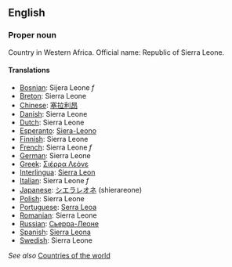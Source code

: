 ==English==

===Proper noun===

Country in Western Africa. Official name: Republic of Sierra Leone.

====Translations====

*[[Bosnian]]: Sijera Leone ''f''
*[[Breton]]: Sierra Leone
*[[Chinese]]: [[塞拉利昂]]
*[[Danish]]: Sierra Leone
*[[Dutch]]: Sierra Leone
*[[Esperanto]]: [[Siera-Leono]]
*[[Finnish]]: Sierra Leone
*[[French]]: Sierra Leone ''f''
*[[German]]: Sierra Leone
*[[Greek]]: [[Σιέρρα Λεόνε]]
*[[Interlingua]]: [[Sierra Leon]]
*[[Italian]]: Sierra Leone ''f''
*[[Japanese]]: [[シエラレオネ]] (shierareone)
*[[Polish]]: Sierra Leone
*[[Portuguese]]: [[Serra Leoa]]
*[[Romanian]]: Sierra Leone
*[[Russian]]: [[Сьерра-Леоне]]
*[[Spanish]]: [[Sierra Leona]]
*[[Swedish]]: Sierra Leone

''See also'' [[Countries of the world]]